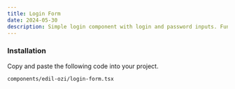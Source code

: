 ```yaml
---
title: Login Form
date: 2024-05-30
description: Simple login component with login and password inputs. Functionality provided as well.
---
```


<ComponentPreview name="login-form-demo" />

<Steps>

### Installation

Copy and paste the following code into your project.

```text
components/edil-ozi/login-form.tsx
```

<ComponentSource name="login-form" />

</Steps>

